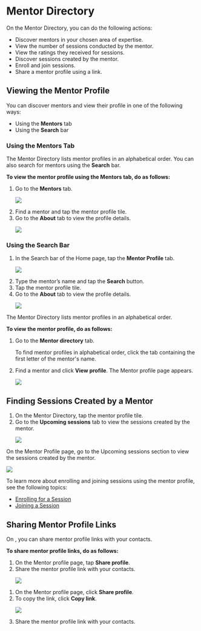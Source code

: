 
# Mentor Directory 

On the Mentor Directory, you can do the following actions:

<ul>
<li>Discover mentors in your chosen area of expertise.</li>
<li>View the number of sessions conducted by the mentor.</li>
<li>View the ratings they received for sessions.</li>
<li>Discover sessions created by the mentor.</li>
<li>Enroll and join sessions.</li>
<li>Share a mentor profile using a link.</li>
</ul>

## Viewing the Mentor Profile

<Tabs>
<TabItem value="mentored mobile application" label="Mobile App" default>
<p>You can discover mentors and view their profile in one of the following ways:</p>
<ul>
<li>Using the <b>Mentors</b> tab</li>
<li>Using the <b>Search</b> bar</li>
</ul>
<h3>Using the Mentors Tab</h3> 
<p>The Mentor Directory lists mentor profiles in an alphabetical order. You can also search for mentors using the <b>Search</b> bar.</p>
<p><b>To view the mentor profile using the Mentors tab, do as follows:</b></p>
<ol>
<li>Go to the <b>Mentors</b> tab.
<p>
    <img src={MentorDirectoryIcon} />
</p> 
</li>
<li>Find a mentor and tap the mentor profile tile.</li>
<li>Go to the <b>About</b> tab to view the profile details.
<p>
    <img src={MentorProfilePage} />
</p>
</li>
</ol>
<h3>Using the Search Bar</h3>
<ol>
<li>In the Search bar of the Home page, tap the <b>Mentor Profile</b> tab. 
<p>
    <img src={SearchMentor} />
</p>
</li>
<li>Type the mentor’s name and tap the <b>Search</b> button.</li>
<li>Tap the mentor profile tile.</li>
<li>Go to the <b>About</b> tab to view the profile details.
<p>
    <img src={MentorProfilePage} />
</p>
</li>
</ol>
</TabItem>
<TabItem value="mentored portal" label="Web Portal"> 
<p>The Mentor Directory lists mentor profiles in an alphabetical order.</p>
<p><b>To view the mentor profile, do as follows:</b></p>
<ol>
<li>Go to the <b>Mentor directory</b> tab.
<p>
    <Admonition type="tip">
    <p>To find mentor profiles in alphabetical order, click the tab containing the first letter of the mentor's name.</p>
    </Admonition>
</p>
</li>
<li>Find a mentor and click <b>View profile</b>. The Mentor profile page appears.
<p>
    <img src={PortalMentorProfilePage} />
</p>
</li>
</ol>
</TabItem>
</Tabs>

## Finding Sessions Created by a Mentor

<Tabs>
<TabItem value="mentored mobile application" label="Mobile App" default>
<ol>
<li>On the Mentor Directory, tap the mentor profile tile.</li>
<li>Go to the <b>Upcoming sessions</b> tab to view the sessions created by the mentor.
<p>
    <img src={UpcomingSession} />
</p>
</li>
</ol>
</TabItem>
<TabItem value="mentored portal" label="Web Portal">
<p>On the Mentor Profile page, go to the Upcoming sessions section to view the sessions created by the mentor.</p>
<p>
    <img src={PortalUpcomingSession} />
</p>
</TabItem>
</Tabs>
<Admonition type="info">
<p>To learn more about enrolling and joining sessions using the mentor profile, see the following topics:</p>
<ul>
<li><a href="enrolling-for-a-session">Enrolling for a Session</a></li>
<li><a href="joining-a-session">Joining a Session</a></li>
</ul>
</Admonition>

## Sharing Mentor Profile Links

On <PartialExample mentored />, you can share mentor profile links with your contacts.

**To share mentor profile links, do as follows:**

<Tabs>
<TabItem value="mentored mobile application" label="Mobile App" default>
<ol>
<li>On the Mentor profile page, tap <b>Share profile</b>.</li>
<li>Share the mentor profile link with your contacts.
<p>
    <img src={MentorProfileLink} />
</p>
</li>
</ol> 
</TabItem>
<TabItem value="mentored portal" label="Web Portal">
<ol>
<li>On the Mentor profile page, click <b>Share profile</b>.</li>
<li>To copy the link, click <b>Copy link</b>.
<p>
    <img src={PortalMentorProfileLink} />
</p>
</li>
<li>Share the mentor profile link with your contacts.</li>
</ol> 
</TabItem>
</Tabs>
